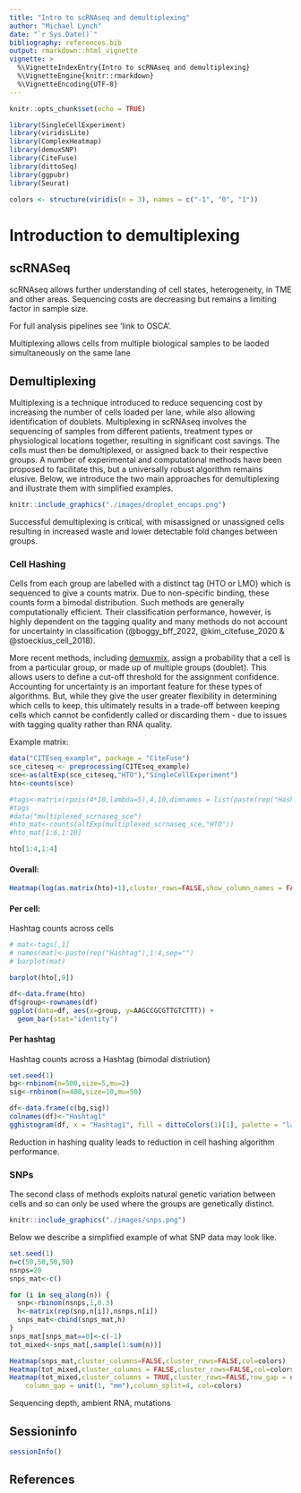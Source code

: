 ```yaml
---
title: "Intro to scRNAseq and demultiplexing"
author: "Michael Lynch"
date: "`r Sys.Date()`"
bibliography: references.bib
output: rmarkdown::html_vignette
vignette: >
  %\VignetteIndexEntry{Intro to scRNAseq and demultiplexing}
  %\VignetteEngine{knitr::rmarkdown}
  %\VignetteEncoding{UTF-8}
---
```



```r
knitr::opts_chunk$set(echo = TRUE)
```


````r

library(SingleCellExperiment)
library(viridisLite)
library(ComplexHeatmap)
library(demuxSNP)
library(CiteFuse)
library(dittoSeq)
library(ggpubr)
library(Seurat)

````

```r
colors <- structure(viridis(n = 3), names = c("-1", "0", "1"))
```

# Introduction to demultiplexing

## scRNASeq

scRNAseq allows further understanding of cell states, heterogeneity, in TME and other areas.
Sequencing costs are decreasing but remains a limiting factor in sample size.

For full analysis pipelines see 'link to OSCA'.

Multiplexing allows cells from multiple biological samples to be laoded simultaneously on the same lane 


## Demultiplexing

Multiplexing is a technique introduced to reduce sequencing cost by increasing the number of cells loaded per lane, while also allowing identification of doublets.
Multiplexing in scRNAseq involves the sequencing of samples from different
patients, treatment types or physiological locations together, resulting in
significant cost savings. The cells must then be demultiplexed, or assigned back
to their respective groups. A number of experimental and computational methods
have been proposed to facilitate this, but a universally robust algorithm
remains elusive. Below, we introduce the two main approaches for demultiplexing and illustrate them with simplified examples.

````r

knitr::include_graphics("./images/droplet_encaps.png")

````

Successful demultiplexing is critical, with misassigned or unassigned cells resulting in increased waste and lower detectable fold changes between groups.

### Cell Hashing

Cells from each group are labelled with a distinct tag (HTO or LMO) which is
sequenced to give a counts matrix. Due to non-specific binding, these counts
form a bimodal distribution. Such methods are generally computationally
efficient. Their classification performance, however, is highly dependent on the
tagging quality and many methods do not account for uncertainty in
classification (@boggy_bff_2022, @kim_citefuse_2020 & @stoeckius_cell_2018).

More recent methods, including
[demuxmix](https://bioconductor.org/packages/release/bioc/html/demuxmix.html),
assign a probability that a cell is from a particular group, or made up of
multiple groups (doublet). This allows users to define a cut-off threshold for
the assignment confidence. Accounting for uncertainty is an important feature
for these types of algorithms. But, while they give the user greater flexibility
in determining which cells to keep, this ultimately results in a trade-off
between keeping cells which cannot be confidently called or discarding them -
due to issues with tagging quality rather than RNA quality.

Example matrix:

````r

data("CITEseq_example", package = "CiteFuse")
sce_citeseq <- preprocessing(CITEseq_example)
sce<-as(altExp(sce_citeseq,"HTO"),"SingleCellExperiment")
hto<-counts(sce)

#tags<-matrix(rpois(4*10,lambda=5),4,10,dimnames = list(paste(rep("Hashtag",4),1:4,sep=""),paste(rep("Cell"),1:10,sep="")))
#tags
#data("multiplexed_scrnaseq_sce")
#hto_mat<-counts(altExp(multiplexed_scrnaseq_sce,"HTO"))
#hto_mat[1:6,1:10]

hto[1:4,1:4]

````


#### Overall:

````r

Heatmap(log(as.matrix(hto)+1),cluster_rows=FALSE,show_column_names = FALSE)

````


#### Per cell:
Hashtag counts across cells

````r

# mat<-tags[,1]
# names(mat)<-paste(rep("Hashtag"),1:4,sep="")
# barplot(mat)

barplot(hto[,9])

df<-data.frame(hto)
df$group<-rownames(df)
ggplot(data=df, aes(x=group, y=AAGCCGCGTTGTCTTT)) +
  geom_bar(stat="identity")

````


#### Per hashtag
Hashtag counts across a Hashtag (bimodal distriution)

````r
set.seed(1)
bg<-rnbinom(n=500,size=5,mu=2)
sig<-rnbinom(n=400,size=10,mu=50)

df<-data.frame(c(bg,sig))
colnames(df)<-"Hashtag1"
gghistogram(df, x = "Hashtag1", fill = dittoColors(1)[1], palette = "lancet", xlim = c(0, 120), ylim = c(0, 750), alpha = 1,bins=30)

````

Reduction in hashing quality leads to reduction in cell hashing algorithm performance.

### SNPs

The second class of methods exploits natural genetic variation between cells and
so can only be used where the groups are genetically distinct. 

````r

knitr::include_graphics("./images/snps.png")

````

Below we describe  a simplified example of what SNP data may look like.

````r
set.seed(1)
n=c(50,50,50,50)
nsnps=20
snps_mat<-c()

for (i in seq_along(n)) {
  snp<-rbinom(nsnps,1,0.3)
  h<-matrix(rep(snp,n[i]),nsnps,n[i])
  snps_mat<-cbind(snps_mat,h)
}
snps_mat[snps_mat==0]<-c(-1)
tot_mixed<-snps_mat[,sample(1:sum(n))]

Heatmap(snps_mat,cluster_columns=FALSE,cluster_rows=FALSE,col=colors)
Heatmap(tot_mixed,cluster_columns = FALSE,cluster_rows=FALSE,col=colors)
Heatmap(tot_mixed,cluster_columns = TRUE,cluster_rows=FALSE,row_gap = unit(1, "mm"),
    column_gap = unit(1, "mm"),column_split=4, col=colors)

````

Sequencing depth, ambient RNA, mutations

## Sessioninfo

````r

sessionInfo()

````


## References
